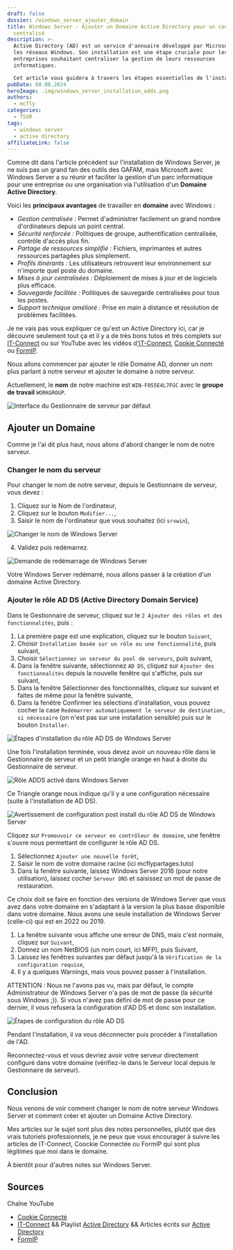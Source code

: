 ```yaml
---
draft: false
dossier: /windows_server_ajouter_domain
title: Windows Server - Ajouter un Domaine Active Directory pour un controle
  centralisé
description: >-
  Active Directory (AD) est un service d'annuaire développé par Microsoft pour
  les réseaux Windows. Son installation est une étape cruciale pour les
  entreprises souhaitant centraliser la gestion de leurs ressources
  informatiques.

  Cet article vous guidera à travers les étapes essentielles de l'installation d'un domaine AD
pubDate: 08.08.2024
heroImage: .img/windows_server_installation_adds.png
authors:
  - mcfly
categories:
  - TSSR
tags:
  - windows server
  - active directory
affiliateLink: false
---
```


Comme dit dans l'article précédent sur l'installation de Windows Server, je ne suis pas un grand fan des outils des GAFAM, mais Microsoft avec Windows Server a su réunir et faciliter la gestion d'un parc informatique pour une entreprise ou une organisation via l'utilisation d'un **Domaine Active Directory**.

Voici les **principaux avantages** de travailler en **domaine** avec Windows :

* *Gestion centralisée :* Permet d'administrer facilement un grand nombre d'ordinateurs depuis un point central.
* *Sécurité renforcée :* Politiques de groupe, authentification centralisée, contrôle d'accès plus fin.
* *Partage de ressources simplifié :* Fichiers, imprimantes et autres ressources partagées plus simplement.
* *Profils itinérants :* Les utilisateurs retrouvent leur environnement sur n'importe quel poste du domaine.
* *Mises à jour centralisées :* Déploiement de mises à jour et de logiciels plus efficace.
* *Sauvegarde facilitée :* Politiques de sauvegarde centralisées pour tous les postes.
* *Support technique amélioré :* Prise en main à distance et résolution de problèmes facilitées.



<Alert type="info">Je ne vais pas vous expliquer ce qu'est un Active Directory ici, car je découvre seulement tout ça et il y a de très bons tutos et très complets sur [IT-Connect](https://www.it-connect.fr/cours/notions-de-base-de-lactive-directory/) ou sur YouTube avec les vidéos d['IT-Connect](https://www.youtube.com/watch?v=fzZzpLD9EJM&list=PLSuzYIVSEUT4VSB0m0NdiML2V0PDWQyAN), [Cookie Connecté](https://www.youtube.com/watch?v=nhW-0qZzjy4) ou [FormIP](https://www.youtube.com/watch?v=AOv9wBPsu2s).</Alert>

Nous allons commencer par ajouter le rôle Domaine AD, donner un nom plus parlant à notre serveur et ajouter le domaine à notre serveur. 

Actuellement, le **nom** de notre machine est `WIN-F0S5E4L7FGC` avec le **groupe de travail** `WORKGROUP`.

![Interface du Gestionnaire de serveur par défaut](.img/gestionnaire_serveur_defaut.png "Interface du Gestionnaire de serveur par défaut")

## Ajouter un Domaine

Comme je l'ai dit plus haut, nous allons d'abord changer le nom de notre serveur.

### Changer le nom du serveur

Pour changer le nom de notre serveur, depuis le Gestionnaire de serveur, vous devez :

1. Cliquez sur le Nom de l'ordinateur,
2. Cliquez sur le bouton `Modifier...`,
3. Saisir le nom de l'ordinateur que vous souhaitez (ici `srvwin`),

![Changer le nom de Windows Server](.img/gestionnaire_serveur_changer_nome.png "Changer le nom de Windows Server")

4. Validez puis redémarrez.

![Demande de redémarrage de Windows Server](.img/gestionnaire_serveur_changer_nom_redemarrer.png "Demande de redémarrage de Windows Server")

Votre Windows Server redémarré, nous allons passer à la création d'un domaine Active Directory.

### Ajouter le rôle AD DS (Active Directory Domain Service)

Dans le Gestionnaire de serveur, cliquez sur le `2 Ajouter des rôles et des fonctionnalités`, puis :

1. La première page est une explication, cliquez sur le bouton `Suivant`,
2. Choisir `Installation basée sur un rôle ou une fonctionnalité`, puis suivant,
3. Choisir `Sélectionnez un serveur du pool de serveurs`, puis suivant,
4. Dans la fenêtre suivante, sélectionnez `AD DS`, cliquez sur `Ajouter des fonctionnalités` depuis la nouvelle fenêtre qui s'affiche, puis sur suivant,
5. Dans la fenêtre Sélectionner des fonctionnalités, cliquez sur suivant et faites de même pour la fenêtre suivante,
6. Dans la fenêtre Confirmer les sélections d'installation, vous pouvez cocher la case `Redémarrer automatiquement le serveur de destination, si nécessaire` (on n'est pas sur une installation sensible) puis sur le bouton  `Installer`.

![Étapes d'installation du rôle AD DS de Windows Server](.img/windows_server_installation_role_adds.png "Étapes d'installation du rôle AD DS de Windows Server")

Une fois l'installation terminée, vous devez avoir un nouveau rôle dans le Gestionnaire de serveur et un petit triangle orange en haut à droite du Gestionnaire de serveur.

![Rôle ADDS activé dans Windows Server](.img/windows_server_gestionnaire_serveur_adds_active.png "Rôle ADDS activé dans Windows Server")

Ce Triangle orange nous indique qu'il y a une configuration nécessaire (suite à l'installation de AD DS).

![Avertissement de configuration post install du rôle AD DS de Windows Server](.img/windows_server_adds_warning.png "Avertissement de configuration post install du rôle AD DS de Windows Server")

Cliquez sur `Promouvoir ce serveur en contrôleur de domaine`, une fenêtre s'ouvre nous permettant de configurer le rôle AD DS.

1. Sélectionnez `Ajouter une nouvelle forêt`,
2. Saisir le nom de votre domaine racine (ici mcflypartages.tuto)
3. Dans la fenêtre suivante, laissez Windows Server 2016 (pour notre utilisation), laissez cocher `Serveur DNS` et saisissez un mot de passe de restauration.

<Alert type="info">Ce choix doit se faire en fonction des versions de Windows Server que vous avez dans votre domaine en s'adaptant à la version la plus basse disponible dans votre domaine. Nous avons une seule installation de Windows Server (celle-ci) qui est en 2022 ou 2019.</Alert>

1. La fenêtre suivante vous affiche une erreur de DNS, mais c'est normale, cliquez sur `Suivant`,
2. Donnez un nom NetBIOS (un nom court, ici MFP), puis Suivant,
3. Laissez les fenêtres suivantes par défaut jusqu'à la `Vérification de la configuration requise`,
4. Il y a quelques Warnings, mais vous pouvez passer à l'installation.

<Alert type="warning">ATTENTION : Nous ne l'avons pas vu, mais par défaut, le compte Administrateur de Windows Server n'a pas de mot de passe (la sécurité sous Windows ;)). Si vous n'avez pas défini de mot de passe pour ce dernier, il vous refusera la configuration d'AD DS et donc son installation.</Alert>

![Étapes de configuration du rôle AD DS](.img/adds_configuration.png "Étapes de configuration du rôle AD DS")

Pendant l'installation, il va vous déconnecter puis procéder à l'installation de l'AD.

Reconnectez-vous et vous devriez avoir votre serveur directement configuré dans votre domaine (vérifiez-le dans le Serveur local depuis le Gestionnaire de serveur).


## Conclusion

Nous venons de voir comment changer le nom de notre serveur Windows Server et comment créer et ajouter un Domaine Active Directory.

Mes articles sur le sujet sont plus des notes personnelles, plutôt que des vrais tutoriels professionnels, je ne peux que vous encourager à suivre les articles de IT-Connect, Coockie Connectée ou FormIP qui sont plus légitimes que moi dans le domaine.


À bientôt pour d'autres notes sur Windows Server.


## Sources

Chaîne YouTube

* [Cookie Connecté](https://www.youtube.com/c/Cookieconnect%C3%A9)
* [IT-Connect](https://www.youtube.com/@IT-Connect) && Playlist [Active Directory](https://www.youtube.com/watch?v=K8j4LuOG8X0&list=PLSuzYIVSEUT5ZXGVVP8LBw2B7GS2uaNhJ) && Articles écrits sur [Active Directory](https://www.it-connect.fr/tag/active-directory/)
* [FormIP](https://www.youtube.com/@Formip)
